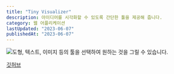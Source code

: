 ```yaml
---
title: "Tiny Visualizer"
description: 아이디어를 시각화할 수 있도록 간단한 툴을 제공해 줍니다.
category: 웹 어플리케이션
lastUpdated: "2023-06-07"
publishedAt: "2023-06-07"
---
```


![도형, 텍스트, 이미지 등의 툴을 선택하여 원하는 것을 그릴 수 있습니다.](/static/images/tiny-visualizer/cat.gif)

[깃허브](https://github.com/mass2527/tiny-visualizer)
